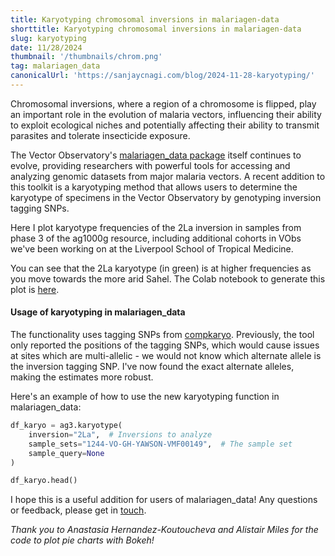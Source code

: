 ```yaml
---
title: Karyotyping chromosomal inversions in malariagen-data
shorttitle: Karyotyping chromosomal inversions in malariagen-data
slug: karyotyping
date: 11/28/2024
thumbnail: '/thumbnails/chrom.png'
tag: malariagen_data
canonicalUrl: 'https://sanjaycnagi.com/blog/2024-11-28-karyotyping/'
---
```


Chromosomal inversions, where a region of a chromosome is flipped, play an important role in the evolution of malaria vectors, influencing their ability to exploit ecological niches and potentially affecting their ability to transmit parasites and tolerate insecticide exposure.

The Vector Observatory's [malariagen_data package](https://github.com/malariagen/malariagen-data-python) itself continues to evolve, providing researchers with powerful tools for accessing and analyzing genomic datasets from major malaria vectors. A recent addition to this toolkit is a karyotyping method that allows users to determine the karyotype of specimens in the Vector Observatory by genotyping inversion tagging SNPs. 

Here I plot karyotype frequencies of the 2La inversion in samples from phase 3 of the ag1000g resource, including additional cohorts in VObs we've been working on at the Liverpool School of Tropical Medicine. 

<HTMLPlot
  title="2La frequencies in Ag3"
  pathname="/blog/2La.html"
  height_before_scale={550}
  width_before_scale={600}
/>

You can see that the 2La karyotype (in green) is at higher frequencies as you move towards the more arid Sahel. The Colab notebook to generate this plot is [here](https://colab.research.google.com/drive/1qlhygvn1N9XFn5oQgWIoQOMIzMQkSGoE?usp=sharing).

#### Usage of karyotyping in malariagen_data

The functionality uses tagging SNPs from [compkaryo](https://doi.org/10.1534/g3.119.400445). Previously, the tool only reported the positions of the tagging SNPs, which would cause issues at sites which are multi-allelic - we would not know which alternate allele is the inversion tagging SNP. I've now found the exact alternate alleles, making the estimates more robust.

Here's an example of how to use the new karyotyping function in malariagen_data:

```python
df_karyo = ag3.karyotype(
    inversion="2La",  # Inversions to analyze
    sample_sets="1244-VO-GH-YAWSON-VMF00149",  # The sample set
    sample_query=None
)

df_karyo.head()
```

I hope this is a useful addition for users of malariagen_data! Any questions or feedback, please get in [touch](mailto:sanjay.c.nagi@gmail.com).

*Thank you to Anastasia Hernandez-Koutoucheva and Alistair Miles for the code to plot pie charts with Bokeh!* 
